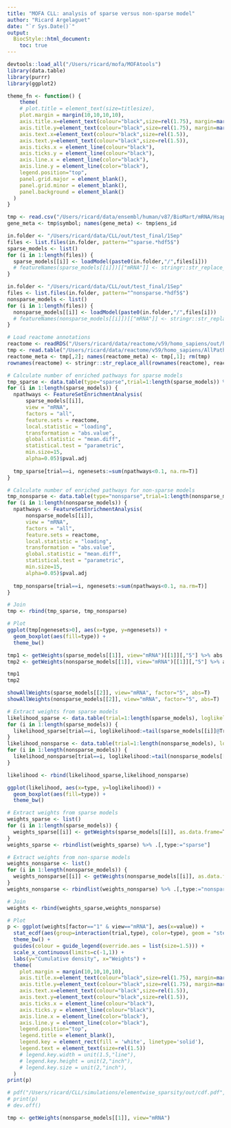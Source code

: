 ```yaml
---
title: "MOFA CLL: analysis of sparse versus non-sparse model"
author: "Ricard Argelaguet"
date: "`r Sys.Date()`"
output:
  BiocStyle::html_document:
    toc: true
---
```


```r
devtools::load_all("/Users/ricard/mofa/MOFAtools")
library(data.table)
library(purrr)
library(ggplot2)
```

```r
theme_fn <- function() {
    theme(
    # plot.title = element_text(size=titlesize),
    plot.margin = margin(10,10,10,10),
    axis.title.x=element_text(colour="black",size=rel(1.75), margin=margin(20,0,3,0)),
    axis.title.y=element_text(colour="black",size=rel(1.75), margin=margin(0,20,0,3)),
    axis.text.x=element_text(colour="black",size=rel(1.5)),
    axis.text.y=element_text(colour="black",size=rel(1.5)),
    axis.ticks.x = element_line(colour="black"),
    axis.ticks.y = element_line(colour="black"),
    axis.line.x = element_line(color="black"),
    axis.line.y = element_line(color="black"),
    legend.position="top",
    panel.grid.major = element_blank(),
    panel.grid.minor = element_blank(),
    panel.background = element_blank()
  )
}
```

```r
tmp <- read.csv("/Users/ricard/data/ensembl/human/v87/BioMart/mRNA/Hsapiens_genes_BioMart.87.txt", header=T, sep="\t", stringsAsFactors=F)
gene_meta <- tmp$symbol; names(gene_meta) <- tmp$ens_id
```

<!-- Load sparse models -->
```r
in.folder <- "/Users/ricard/data/CLL/out/test_final/1Sep"
files <- list.files(in.folder, pattern="^sparse.*hdf5$")
sparse_models <- list()
for (i in 1:length(files)) {
  sparse_models[[i]] <- loadModel(paste0(in.folder,"/",files[i]))
  # featureNames(sparse_models[[i]])[["mRNA"]] <- stringr::str_replace_all(featureNames(sparse_models[[i]])[["mRNA"]], gene_meta)
}
```

<!-- Load non-sparse models -->
```r
in.folder <- "/Users/ricard/data/CLL/out/test_final/1Sep"
files <- list.files(in.folder, pattern="^nonsparse.*hdf5$")
nonsparse_models <- list()
for (i in 1:length(files)) {
  nonsparse_models[[i]] <- loadModel(paste0(in.folder,"/",files[i]))
  # featureNames(nonsparse_models[[i]])[["mRNA"]] <- stringr::str_replace_all(featureNames(nonsparse_models[[i]])[["mRNA"]], gene_meta)
}
```

<!-- Number of enriched pathways -->
```r

# Load reactome annotations
reactome <- readRDS("/Users/ricard/data/reactome/v59/homo_sapiens/out/human_reactome.rds")
tmp <- read.table("/Users/ricard/data/reactome/v59/homo_sapiens/AllPathways.txt", header=F, quote="", sep="\t", stringsAsFactors=F)[,c(1,2)]
reactome_meta <- tmp[,2]; names(reactome_meta) <- tmp[,1]; rm(tmp)
rownames(reactome) <- stringr::str_replace_all(rownames(reactome), reactome_meta)

# Calculate number of enriched pathways for sparse models
tmp_sparse <- data.table(type="sparse",trial=1:length(sparse_models)) %>% .[,"ngenesets":=0]
for (i in 1:length(sparse_models)) {
  npathways <- FeatureSetEnrichmentAnalysis(
      sparse_models[[i]],
      view = "mRNA",
      factors = "all",
      feature.sets = reactome,
      local.statistic = "loading",
      transformation = "abs.value",
      global.statistic = "mean.diff",
      statistical.test = "parametric",
      min.size=15,
      alpha=0.05)$pval.adj
  
  tmp_sparse[trial==i, ngenesets:=sum(npathways<0.1, na.rm=T)]
}

# Calculate number of enriched pathways for non-sparse models
tmp_nonsparse <- data.table(type="nonsparse",trial=1:length(nonsparse_models)) %>% .[,"ngenesets":=0]
for (i in 1:length(nonsparse_models)) {
  npathways <- FeatureSetEnrichmentAnalysis(
      nonsparse_models[[i]],
      view = "mRNA",
      factors = "all",
      feature.sets = reactome,
      local.statistic = "loading",
      transformation = "abs.value",
      global.statistic = "mean.diff",
      statistical.test = "parametric",
      min.size=15,
      alpha=0.05)$pval.adj
  
  tmp_nonsparse[trial==i, ngenesets:=sum(npathways<0.1, na.rm=T)]
}

# Join
tmp <- rbind(tmp_sparse, tmp_nonsparse)

# Plot
ggplot(tmp[ngenesets>0], aes(x=type, y=ngenesets)) +
  geom_boxplot(aes(fill=type)) +
  theme_bw()
```

<!-- Recovery of stress response factor -->
```r
tmp1 <- getWeights(sparse_models[[1]], view="mRNA")[[1]][,"5"] %>% abs %>% sort %>% tail
tmp2 <- getWeights(nonsparse_models[[1]], view="mRNA")[[1]][,"5"] %>% abs %>% sort %>% tail

tmp1
tmp2

showAllWeights(sparse_models[[2]], view="mRNA", factor="5", abs=T)
showAllWeights(nonsparse_models[[2]], view="mRNA", factor="5", abs=T)
```

<!-- Plot likelihood -->
```r
# Extract weights from sparse models
likelihood_sparse <- data.table(trial=1:length(sparse_models), loglikelihood=0, type="sparse")
for (i in 1:length(sparse_models)) {
  likelihood_sparse[trial==i, loglikelihood:=tail(sparse_models[[i]]@TrainStats$elbo_terms[,"Y"],n=1)]
}
likelihood_nonsparse <- data.table(trial=1:length(nonsparse_models), loglikelihood=0, type="nonsparse")
for (i in 1:length(nonsparse_models)) {
  likelihood_nonsparse[trial==i, loglikelihood:=tail(nonsparse_models[[i]]@TrainStats$elbo_terms[,"Y"],n=1)]
}

likelihood <- rbind(likelihood_sparse,likelihood_nonsparse)

ggplot(likelihood, aes(x=type, y=loglikelihood)) +
  geom_boxplot(aes(fill=type)) +
  theme_bw()
```

<!-- Cumulative density function of weights -->
```r

# Extract weights from sparse models
weights_sparse <- list()
for (i in 1:length(sparse_models)) {
  weights_sparse[[i]] <- getWeights(sparse_models[[i]], as.data.frame=T) %>% as.data.table %>% .[,"trial":=i]
}
weights_sparse <- rbindlist(weights_sparse) %>% .[,type:="sparse"]

# Extract weights from non-sparse models
weights_nonsparse <- list()
for (i in 1:length(nonsparse_models)) {
  weights_nonsparse[[i]] <- getWeights(nonsparse_models[[i]], as.data.frame=T) %>% as.data.table %>% .[,"trial":=i]
}
weights_nonsparse <- rbindlist(weights_nonsparse) %>% .[,type:="nonsparse"]

# Join
weights <- rbind(weights_sparse,weights_nonsparse)

# Plot
p <- ggplot(weights[factor=="1" & view=="mRNA"], aes(x=value)) +
  stat_ecdf(aes(group=interaction(trial,type), color=type), geom = "step") +
  theme_bw() +
  guides(colour = guide_legend(override.aes = list(size=1.5))) +
  scale_x_continuous(limits=c(-1,1)) +
  labs(y="Cumulative density", x="Weights") +
  theme(
    plot.margin = margin(10,10,10,10),
    axis.title.x=element_text(colour="black",size=rel(1.75), margin=margin(20,0,3,0)),
    axis.title.y=element_text(colour="black",size=rel(1.75), margin=margin(0,20,0,3)),
    axis.text.x=element_text(colour="black",size=rel(1.5)),
    axis.text.y=element_text(colour="black",size=rel(1.5)),
    axis.ticks.x = element_line(colour="black"),
    axis.ticks.y = element_line(colour="black"),
    axis.line.x = element_line(color="black"),
    axis.line.y = element_line(color="black"),
    legend.position="top",
    legend.title = element_blank(),
    legend.key = element_rect(fill = 'white', linetype='solid'),
    legend.text = element_text(size=rel(1.5))
    # legend.key.width = unit(1.5,"line"),
    # legend.key.height = unit(2,"inch"),
    # legend.key.size = unit(2,"inch"),
  )
print(p)

# pdf("/Users/ricard/CLL/simulations/elementwise_sparsity/out/cdf.pdf", width=7, height=5, useDingbats = F)
# print(p)
# dev.off()

```

```r

tmp <- getWeights(nonsparse_models[[1]], view="mRNA")
```

